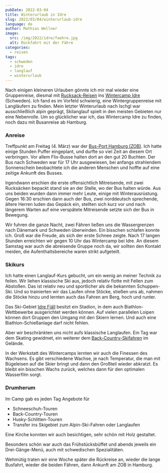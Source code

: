 ```yaml
---
pubDate: 2022-03-04
title: Winterurlaub in Idre
slug: 2022/03/04/winterurlaub-idre
language: de
author: Mathias Wellner
image:
  src: /img/2022/idre/faehre.jpg
  alt: Rückfahrt mit der Fähre
categories:
  - reisen
tags:
  - schweden
  - idre
  - langlauf
  - winterurlaub
---
```



Nach einigen kleineren Urlauben gönnte ich mir mal wieder eine Gruppenreise, diesmal mit [Rucksack-Reisen](https://www.rucksack-reisen.de/) ins [Wintercamp Idre](https://www.rucksack-reisen.de/winterurlaub/wintercamp-idre/wintercamp-idre/) (Schweden). Ich fand es im Vorfeld schwierig, eine Wintergruppenreise mit Langläufern zu finden. Mein letzter Winterurlaub nach Ischgl war ausschließlich alpin geprägt, Skilanglauf spielt in den meisten Gebieten nur eine Nebenrolle. Um so glücklicher war ich, das Wintercamp Idre zu finden, noch dazu mit Busanreise ab Hamburg.

### Anreise

Treffpunkt am Freitag (4. März) war der [Bus-Port Hamburg (ZOB)](https://www.zob-hamburg.de/). Ich hatte einige Stunden Puffer eingeplant, und durfte so viel Zeit an diesem Ort verbringen. Vor allem Flix-Busse halten dort an den gut 20 Buchten. Der Bus nach Schweden war für 17 Uhr ausgewiesen, bei anfangs strahlendem Sonnenschein beobachtete ich die anderen Menschen und hoffte auf eine zeitige Ankunft des Busses.

Irgendwann erschien die erste offensichtlich Mitreisende, mit zwei Rucksäcken bepackt stand sie an der Stelle, wo der Bus halten würde. Aus uns beiden wurden dann immer mehr Leute, einige mit Winterausrüstung. Gegen 16:30 erschien dann auch der Bus, zwei norddeutsch sprechende, ältere Herren luden das Gepäck ein, stellten sich kurz vor und nach längerem Warten auf eine verspätete Mitreisende setzte sich der Bus in Bewegung.

Wir fuhren die ganze Nacht, zwei Fähren ließen uns die Wassergrenzen nach Dänemark und Schweden überwinden. Ein bisschen schlafen konnte ich. Groß war die Freude, als sich der erste Schnee zeigte. Nach 17 langen Stunden erreichten wir gegen 10 Uhr das Wintercamp bei Idre. An diesem Samstag war auch die abreisende Gruppe noch da, wir sollten den Kontakt meiden, die Aufenthaltsbereiche waren strikt aufgeteilt.

### Skikurs

Ich hatte einen Langlauf-Kurs gebucht, um ein wenig an meiner Technik zu feilen. Wir liehen klassische Ski aus, jedoch relativ flotte mit Fellen zum Abstoßen. Das ist relativ neu und sportlicher als die bekannten Schuppen-Ski. Und so trainierten wir das Laufen ohne Stöcke, stießen uns ab, nahmen die Stöcke hinzu und lernten auch das Fahren am Berg, hoch und runter.

<ResponsiveImage
  src="/img/2022/idre/skikurs.jpg"
  alt="Skikurs an der Loipe"
  aspectRatio="4:3"
/>

Das Ski-Gebiet [Idre Fjäll](https://www.idrefjall.se/) besitzt ein Stadion, in dem auch Biathlon-Wettbewerbe ausgerichtet werden können. Auf vielen parallelen Loipen können dort Gruppen den Umgang mit den Skiern lernen. Und auch eine Biathlon-Schießanlage darf nicht fehlen.

<ResponsiveImage
  src="/img/2022/idre/biathlon.jpg"
  alt="Biathlon-Schießanlage Idre Fjäll"
  aspectRatio="4:3"
/>

Aber wir beschränkten uns nicht aufs klassische Langlaufen. Ein Tag war dem Skating gewidmet, ein weiterer dem [Back-Country-Skifahren](https://backcountry-ski.com/) im Gelände.

<ResponsiveImage
  src="/img/2022/idre/skating.jpg"
  alt="Skating"
  aspectRatio="4:3"
/>

In der Werkstatt des Wintercamps lernten wir auch die Finessen des Wachsens. Es gibt verschiedene Wachse, je nach Temperatur, die man mit Bügeleisen auf die Skier bringt und dann den Großteil wieder abkratzt. Es bleibt ein bisschen Wachs zurück, welches dann für den optimalen Wasserfilm sorgt.

<ResponsiveImage
  src="/img/2022/idre/wachsen.jpg"
  alt="Ski-Wachssorten für verschiedene Temperaturen"
  aspectRatio="4:3"
/>

### Drumherum

Im Camp gab es jeden Tag Angebote für

- Schneeschuh-Touren
- Back-Country-Touren
- Husky-Schlitten-Touren
- Transfer ins Skigebiet zum Alpin-Ski-Fahren oder Langlaufen

<ResponsiveImage
  src="/img/2022/idre/kirche.jpg"
  alt="Kirche"
  aspectRatio="4:3"
/>

Eine Kirche konnten wir auch besichtigen, sehr schön mit Holz gestaltet.

<ResponsiveImage
  src="/img/2022/idre/flammlachs.jpg"
  alt="Flammlachs"
  aspectRatio="4:3"
/>

Besonders schön war auch das Frühstücksbüffet und abends jeweils ein Drei-Gänge-Menü, auch mit schwedischen Spezialitäten.

<ResponsiveImage
  src="/img/2022/idre/faehre.jpg"
  alt="Ausfahrt mit der Fähre"
  aspectRatio="4:3"
/>

Wehmütig traten wir eine Woche später die Rückreise an, wieder die lange Busfahrt, wieder die beiden Fähren, dann Ankunft am ZOB in Hamburg.
